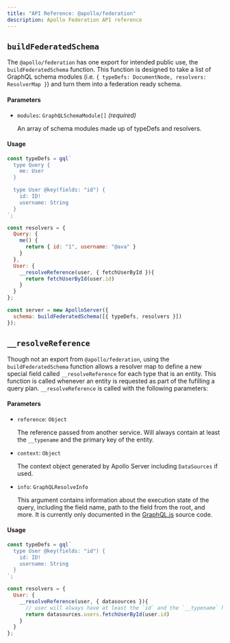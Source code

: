 ```yaml
---
title: "API Reference: @apollo/federation"
description: Apollo Federation API reference
---
```


## `buildFederatedSchema`

The `@apollo/federation` has one export for intended public use, the `buildFederatedSchema` function. This function is designed to take a list of GraphQL schema modules (i.e. `{ typeDefs: DocumentNode, resolvers: ResolverMap }`) and turn them into a federation ready schema.

#### Parameters

* `modules`: `GraphQLSchemaModule[]` _(required)_

    An array of schema modules made up of typeDefs and resolvers.

#### Usage

```js
const typeDefs = gql`
  type Query {
    me: User
  }

  type User @key(fields: "id") {
    id: ID!
    username: String
  }
`;

const resolvers = {
  Query: {
    me() {
      return { id: "1", username: "@ava" }
    }
  },
  User: {
    __resolveReference(user, { fetchUserById }){
      return fetchUserById(user.id)
    }
  }
};

const server = new ApolloServer({
  schema: buildFederatedSchema([{ typeDefs, resolvers }])
});
```

## `__resolveReference`

Though not an export from `@apollo/federation`, using the `buildFederatedSchema` function allows a resolver map to define a new special field called `__resolveReference` for each type that is an entity. This function is called whenever an entity is requested as part of the fufilling a query plan. `__resolveReference` is called with the following parameters:

#### Parameters

* `reference`: `Object`

  The reference passed from another service. Will always contain at least the `__typename` and the primary key of the entity.

* `context`: `Object`

  The context object generated by Apollo Server including `DataSources` if used.

* `info`: `GraphQLResolveInfo`

   This argument contains information about the execution state of the query, including the field name, path to the field from the root, and more. It is currently only documented in the [GraphQL.js](https://github.com/graphql/graphql-js/blob/c82ff68f52722c20f10da69c9e50a030a1f218ae/src/type/definition.js#L489-L500) source code.

#### Usage

```js
const typeDefs = gql`
  type User @key(fields: "id") {
    id: ID!
    username: String
  }
`;

const resolvers = {
  User: {
    __resolveReference(user, { datasources }){
      // user will always have at least the `id` and the `__typename` here
      return datasources.users.fetchUserById(user.id)
    }
  }
};
```
